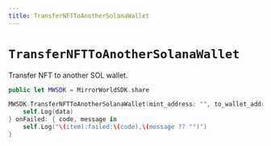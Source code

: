 ```yaml
---
title: TransferNFTToAnotherSolanaWallet
---
```


# `TransferNFTToAnotherSolanaWallet`

Transfer NFT to another SOL wallet.

```swift
public let MWSDK = MirrorWorldSDK.share

MWSDK.TransferNFTToAnotherSolanaWallet(mint_address: "", to_wallet_address: "", confirmation: "") { data in
    self.Log(data)
} onFailed: { code, message in
    self.Log("\(item):failed:\(code),\(message ?? "")")
}
```